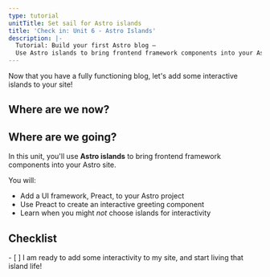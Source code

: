 ```yaml
---
type: tutorial
unitTitle: Set sail for Astro islands
title: 'Check in: Unit 6 - Astro Islands'
description: |-
  Tutorial: Build your first Astro blog —
  Use Astro islands to bring frontend framework components into your Astro site
---
```



Now that you have a fully functioning blog, let's add some interactive islands to your site!

## Where are we now?

<StackblitzIntro tree="withastro/blog-tutorial-demo/tree/unit-6/start"/>

## Where are we going?

In this unit, you'll use **Astro islands** to bring frontend framework components into your Astro site. 

You will:
- Add a UI framework, Preact, to your Astro project
- Use Preact to create an interactive greeting component
- Learn when you might _not_ choose islands for interactivity


<Box icon="check-list">

## Checklist

<Checklist key ="interactivity">
- [ ] I am ready to add some interactivity to my site, and start living that island life!
</Checklist>
</Box>
